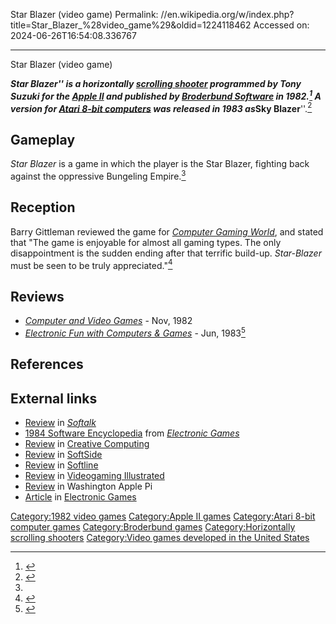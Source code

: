 Star Blazer (video game)
Permalink: //en.wikipedia.org/w/index.php?title=Star_Blazer_%28video_game%29&oldid=1224118462
Accessed on: 2024-06-26T16:54:08.336767



------
Star Blazer (video game)
{{short description|1982 video game}}
{{Redirect|Sky Blazer (video game)||Skyblazer (disambiguation)}}

{{Infobox video game
| title = Star Blazer
| image = Star Blazer cover.jpg
| caption = 
| released = '''1982:''' Apple II<br>'''1983:''' Atari, MSX, VIC-20
| designer = Tony Suzuki
| programmer = 
| composer = 
| publisher = [[Broderbund]]
| developer = 
| platforms = [[Apple II]], [[Atari 8-bit]], [[MSX]], [[VIC-20]]
| genre = [[Scrolling shooter]]
}}

'''''Star Blazer''''' is a horizontally [[scrolling shooter]] programmed by Tony Suzuki for the [[Apple II]] and published by [[Broderbund Software]] in 1982.<ref name="giantlist">{{cite web |last1=Hague |first1=James |title=The Giant List of Classic Game Programmers |url=https://dadgum.com/giantlist/}}</ref> A version for [[Atari 8-bit computers]] was released in 1983 as '''''Sky Blazer'''''.<ref name="mania">{{cite web |title=Sky Blazer |url=http://www.atarimania.com/game-atari-400-800-xl-xe-sky-blazer_4703.html |website=Atari Mania}}</ref>

==Gameplay==
''Star Blazer'' is a game in which the player is the Star Blazer, fighting back against the oppressive Bungeling Empire.<ref name="CGW6"/>

==Reception==
Barry Gittleman reviewed the game for ''[[Computer Gaming World]]'', and stated that "The game is enjoyable for almost all gaming types. The only disappointment is the sudden ending after that terrific build-up. ''Star-Blazer'' must be seen to be truly appreciated."<ref name="CGW6">{{cite magazine |last=Gittleman |first=Barry |title=Mission 5 - Complete: Star Blazer Review |magazine=Computer Gaming World |date=September–October 1982 |volume=1 |issue=6 |pages=11, 44}}</ref>

==Reviews==
*''[[Computer and Video Games]]'' - Nov, 1982
*''[[Electronic Fun with Computers & Games]]'' - Jun, 1983<ref>{{cite web | url=https://archive.org/details/Electronic_Fun_with_Computer_Games_Vol_01_No_08_1983-06_Fun_Games_Publishing_US/page/n65/mode/2up | title=Electronic Fun with Computer & Games - Vol 01 No 08 (1983-06)(Fun & Games Publishing)(US) | date=June 1983 }}</ref>

==References==
{{reflist}}

==External links==
*[https://archive.org/details/softalkv2n08apr1982/page/114/mode/2up Review] in ''[[Softalk]]''
*[https://archive.org/stream/RetroGameMagazineOneShots/1984%20Software%20Encyclopedia%20%281983%29%20Over%20900%20Descriptions%20and%20Ratings#page/n31/mode/2up 1984 Software Encyclopedia] from ''[[Electronic Games]]''
*[https://archive.org/details/creativecomputing-1982-08/page/n33/mode/2up Review] in [[Creative Computing]]
*[https://archive.org/details/softside-magazine-50/page/n115/mode/2up Review] in [[SoftSide]]
*[https://archive.org/details/Softline_1982_07/page/n25/mode/2up Review] in [[Softline (magazine)|Softline]] 
*[https://archive.org/details/Videogaming_and_Computer_Gaming_Illustrated_1983-07_Ion_International_US/page/n55/mode/2up Review] in [[Videogaming Illustrated]]
*[https://archive.org/details/washingtonapplepijournal1982v4no4apr82/page/n29/mode/2up Review] in Washington Apple Pi
*[https://archive.org/details/Electronic_Games_Volume_01_Number_11_1983-01_Reese_Communications_US/page/n33/mode/2up Article] in [[Electronic Games]]

[[Category:1982 video games]]
[[Category:Apple II games]]
[[Category:Atari 8-bit computer games]]
[[Category:Broderbund games]]
[[Category:Horizontally scrolling shooters]]
[[Category:Video games developed in the United States]]